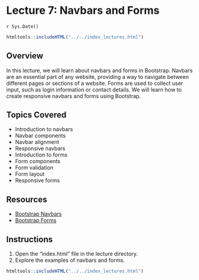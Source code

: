 # Lecture 7: Navbars and Forms
`r Sys.Date()`

```r
htmltools::includeHTML("../../index_lectures.html")
```


## Overview

In this lecture, we will learn about navbars and forms in Bootstrap. Navbars
are an essential part of any website, providing a way to navigate between
different pages or sections of a website. Forms are used to collect user
input, such as login information or contact details. We will learn how to
create responsive navbars and forms using Bootstrap.

## Topics Covered

- Introduction to navbars
- Navbar components
- Navbar alignment
- Responsive navbars
- Introduction to forms
- Form components
- Form validation
- Form layout
- Responsive forms

## Resources

- [Bootstrap Navbars](https://getbootstrap.com/docs/4.5/components/navbar/)
- [Bootstrap Forms](https://getbootstrap.com/docs/4.5/components/forms/)

## Instructions

1. Open the "index.html" file in the lecture directory.
1. Explore the examples of navbars and forms.


```r
htmltools::includeHTML("../../index_lectures.html")
```

